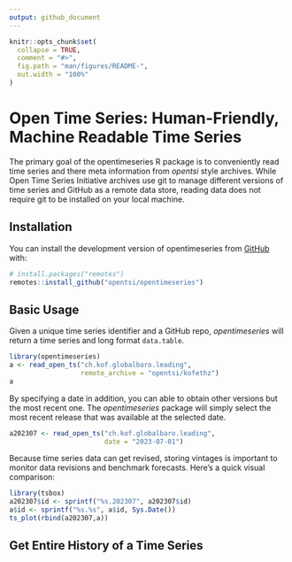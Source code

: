 ```yaml
---
output: github_document
---
```


<!-- README.md is generated from README.Rmd. Please edit that file -->

```r
knitr::opts_chunk$set(
  collapse = TRUE,
  comment = "#>",
  fig.path = "man/figures/README-",
  out.width = "100%"
)
```

# Open Time Series: Human-Friendly, Machine Readable Time Series

<!-- badges: start -->
<!-- badges: end -->

The primary goal of the opentimeseries R package is to conveniently
read time series and there meta information from *opentsi* style archives.
While Open Time Series Initiative archives use git to manage different
versions of time series and GitHub as a remote data store, reading data
does not require git to be installed on your local machine. 


## Installation

You can install the development version of opentimeseries from [GitHub](https://github.com/) with:

```r
# install.packages("remotes")
remotes::install_github("opentsi/opentimeseries")
```

## Basic Usage

Given a unique time series identifier and a GitHub repo, *opentimeseries*
will return a time series and long format `data.table`. 


```r
library(opentimeseries)
a <- read_open_ts("ch.kof.globalbaro.leading",
                  remote_archive = "opentsi/kofethz")
a
```

By specifying a date in addition, you can able to obtain other versions but
the most recent one. The *opentimeseries* package will simply select
the most recent release that was available at the selected date. 

```r

a202307 <- read_open_ts("ch.kof.globalbaro.leading",
                        date = "2023-07-01")

```

Because time series data can get revised, storing vintages is important to monitor 
data revisions and benchmark forecasts. Here's a quick visual comparison: 


```r
library(tsbox)
a202307$id <- sprintf("%s.202307", a202307$id)
a$id <- sprintf("%s.%s", a$id, Sys.Date())
ts_plot(rbind(a202307,a))

```


## Get Entire History of a Time Series

